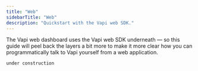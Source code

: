 ```yaml
---
title: "Web"
sidebarTitle: "Web"
description: "Quickstart with the Vapi web SDK."
---
```


The Vapi web dashboard uses the Vapi web SDK underneath — so this guide will peel back the layers a bit more to make it more clear how you can programmatically talk to Vapi yourself from a web application.

`under construction`
